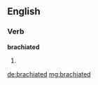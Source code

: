 ==English==

===Verb===
'''brachiated'''

# {{past of|brachiate}}

[[de:brachiated]]
[[mg:brachiated]]